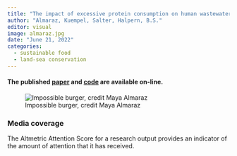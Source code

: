 ```yaml
---
title: "The impact of excessive protein consumption on human wastewater nitrogen loading of US waters"
author: "Almaraz, Kuempel, Salter, Halpern, B.S."
editor: visual
image: almaraz.jpg
date: "June 21, 2022"
categories:
  - sustainable food
  - land-sea conservation
---
```


#### The published [paper](https://esajournals.onlinelibrary.wiley.com/doi/full/10.1002/fee.2531) and [code](https://github.com/cdkuempel/protein_nitrogen) are available on-line.

![Impossible burger, credit Maya Almaraz](almaraz.jpg)

### Media coverage

The Altmetric Attention Score for a research output provides an indicator of the amount of attention that it has received.

```{=html}
<script type="text/javascript" src="https://d1bxh8uas1mnw7.cloudfront.net/assets/embed.js"></script>
```
::: {.altmetric-embed data-badge-type="medium-donut" data-badge-details="right" data-doi="10.1002/fee.2531"}
:::
